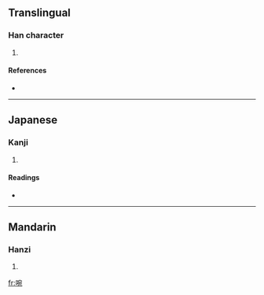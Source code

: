 ==Translingual==

===Han character===
{{Han char|rn=30|rad=口|as=08|sn=11|four=|canj=口十弓山 (RJNU)}}

# {{defn|Han}}

====References====
* {{Han ref|kx=0196.050|dkj=03826|hdz=10646.080|uh=5558|ud=21848}}

----

==Japanese==

===Kanji===
{{ja-kanji|grade=|rs=口08}}

# {{defn|Japanese}}

====Readings====
* {{ja-readings|on=[[えん]] (en), [[せつ]] (setsu), [[えつ]] (etsu)|kun=}}

----

==Mandarin==

===Hanzi===
{{cmn-hanzi|pin=[[yè]] ([[ye4]])|wg=yeh<sup>4</sup>}}

# {{defn|Mandarin}}

[[fr:啘]]